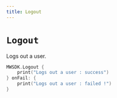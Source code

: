 ```yaml
---
title: Logout
---
```


# `Logout`
Logs out a user.

```Swift
MWSDK.Logout {
    print("Logs out a user : success")
} onFail: {
    print("Logs out a user : failed !")
}
```
